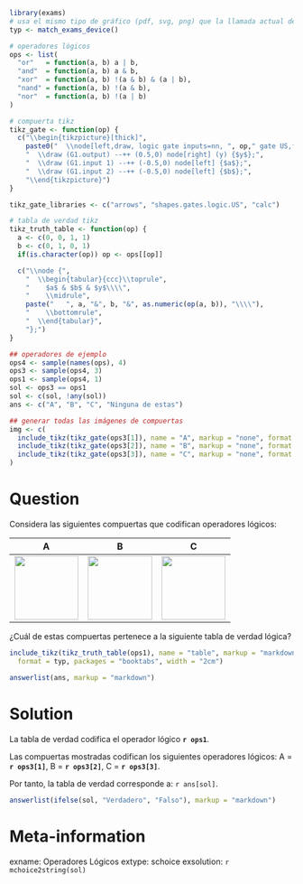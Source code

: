 ```r
library(exams)
# usa el mismo tipo de gráfico (pdf, svg, png) que la llamada actual de xweave()
typ <- match_exams_device()

# operadores lógicos
ops <- list(
  "or"   = function(a, b) a | b,
  "and"  = function(a, b) a & b,
  "xor"  = function(a, b) !(a & b) & (a | b),
  "nand" = function(a, b) !(a & b),
  "nor"  = function(a, b) !(a | b)
)

# compuerta tikz
tikz_gate <- function(op) {
  c("\\begin{tikzpicture}[thick]",
    paste0("  \\node[left,draw, logic gate inputs=nn, ", op," gate US,fill=none,,scale=2.5] (G1) at (0,0) {};"),
    "  \\draw (G1.output) --++ (0.5,0) node[right] (y) {$y$};",
    "  \\draw (G1.input 1) --++ (-0.5,0) node[left] {$a$};",
    "  \\draw (G1.input 2) --++ (-0.5,0) node[left] {$b$};",
    "\\end{tikzpicture}")
}

tikz_gate_libraries <- c("arrows", "shapes.gates.logic.US", "calc")

# tabla de verdad tikz
tikz_truth_table <- function(op) {
  a <- c(0, 0, 1, 1)
  b <- c(0, 1, 0, 1)
  if(is.character(op)) op <- ops[[op]]

  c("\\node {",
    "  \\begin{tabular}{ccc}\\toprule",
    "    $a$ & $b$ & $y$\\\\",
    "    \\midrule",
    paste("   ", a, "&", b, "&", as.numeric(op(a, b)), "\\\\"),
    "    \\bottomrule",
    "  \\end{tabular}",
    "};")
}

## operadores de ejemplo
ops4 <- sample(names(ops), 4)
ops3 <- sample(ops4, 3)
ops1 <- sample(ops4, 1)
sol <- ops3 == ops1
sol <- c(sol, !any(sol))
ans <- c("A", "B", "C", "Ninguna de estas")

## generar todas las imágenes de compuertas
img <- c(
  include_tikz(tikz_gate(ops3[1]), name = "A", markup = "none", format = typ, library = tikz_gate_libraries),
  include_tikz(tikz_gate(ops3[2]), name = "B", markup = "none", format = typ, library = tikz_gate_libraries),
  include_tikz(tikz_gate(ops3[3]), name = "C", markup = "none", format = typ, library = tikz_gate_libraries)
)
```

Question
========

Considera las siguientes compuertas que codifican operadores lógicos:

|              A             |              B             |              C             |
|:--------------------------:|:--------------------------:|:--------------------------:|
| ![](`r img[1]`){width=3cm} | ![](`r img[2]`){width=3cm} | ![](`r img[3]`){width=3cm} |

¿Cuál de estas compuertas pertenece a la siguiente tabla de verdad lógica?
\
```r
include_tikz(tikz_truth_table(ops1), name = "table", markup = "markdown",
  format = typ, packages = "booktabs", width = "2cm")
```

```r
answerlist(ans, markup = "markdown")
```


Solution
========

La tabla de verdad codifica el operador lógico **`r ops1`**.

Las compuertas mostradas codifican los siguientes operadores lógicos:
A = **`r ops3[1]`**,
B = **`r ops3[2]`**,
C = **`r ops3[3]`**.

Por tanto, la tabla de verdad corresponde a:
`r ans[sol]`.

```r
answerlist(ifelse(sol, "Verdadero", "Falso"), markup = "markdown")
```


Meta-information
================
exname: Operadores Lógicos
extype: schoice
exsolution: `r mchoice2string(sol)`